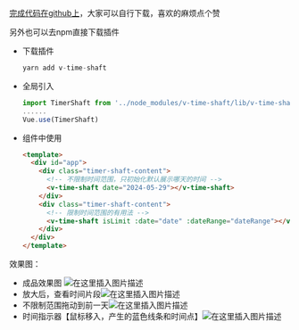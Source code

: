 [完成代码在github上](https://github.com/blackbearn/v-time-shaft)，大家可以自行下载，喜欢的麻烦点个赞

另外也可以去npm直接下载插件
 - 下载插件
	```javascript
	yarn add v-time-shaft
	```
 - 全局引入
	```javascript
	import TimerShaft from '../node_modules/v-time-shaft/lib/v-time-shaft.umd'
	......
	Vue.use(TimerShaft)
	```
 - 组件中使用
	```html
	<template>
	  <div id="app">
	    <div class="timer-shaft-content">
	      <!-- 不限制时间范围，只初始化默认展示哪天的时间 -->
	      <v-time-shaft date="2024-05-29"></v-time-shaft>
	    </div>
	    <div class="timer-shaft-content">
	      <!-- 限制时间范围的有用法 -->
	      <v-time-shaft isLimit :date="date" :dateRange="dateRange"></v-time-shaft>
	    </div>
	  </div>
	</template>
	```
效果图：
 - 成品效果图
![在这里插入图片描述](https://img-blog.csdnimg.cn/direct/f849704d7f7249efa97e7fe47c4bdd12.png)
- 放大后，查看时间片段![在这里插入图片描述](https://img-blog.csdnimg.cn/direct/5529270fe01d41228f274ad2d71633e0.png)
- 不限制范围拖动到前一天![在这里插入图片描述](https://img-blog.csdnimg.cn/direct/e3622b6bd0174fe0a8342985d09c7d3b.png)
- 时间指示器【鼠标移入，产生的蓝色线条和时间点】![在这里插入图片描述](https://img-blog.csdnimg.cn/direct/d75e552237e348988569f90e05d67023.png)

